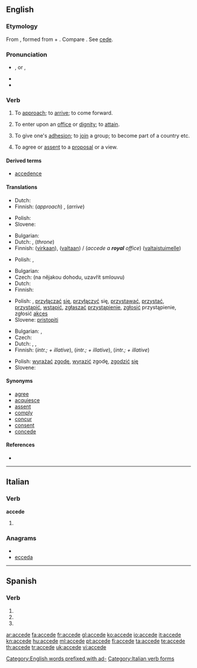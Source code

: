 {{was wotd|2008|May|27}}
{{also|accède|accedé|accédé}}
==English==

===Etymology===
From {{etyl|la}} {{term|accedo|accēdō|approach, accede|lang=la}}, formed from {{term|ad||to, toward, at|lang=la}} + {{term|cedo|cēdō|move, yield|lang=la}}. Compare {{etyl|fr|-}} {{term|accéder|lang=fr}}. See [[cede]].

===Pronunciation===
* {{a|UK|US}} {{IPA|/əkˈsiːd/}}, {{SAMPA|/@k"si:d/}} or {{a|US}} {{IPA|/əˈsiːd/}}, {{SAMPA|/@"si:d/}}
* {{audio|en-us-accede.ogg|Audio (US)}}
* {{rhymes|iːd}}

===Verb===
{{en-verb|acced|ing}}

# {{intransitive}} {{obsolete}} To [[approach]]; to [[arrive]]; to come forward.
# {{transitive}} To enter upon an [[office]] or [[dignity]]; to [[attain]].
# {{transitive}} To give one's [[adhesion]]; to [[join]] a group; to become part of a country etc.
# {{transitive}} To agree or [[assent]] to a [[proposal]] or a view.

====Derived terms====
* [[accedence]]

====Translations====
{{trans-top|obsolete: to approach}}
* Dutch: {{t+|nl|naderen}}
* Finnish: (''approach'') {{t+|fi|lähestyä}}, (''arrive'') {{t+|fi|saapua}}
{{trans-mid}}
* Polish: {{t|pl|przystępować}}
* Slovene: {{t|sl|pristopiti}}
{{trans-bottom}}

{{trans-top|to enter upon an office or dignity}}
* Bulgarian: {{t|bg|встъпвам}}
* Dutch: {{t+|nl|aanvaarden}}, (''throne'') {{t+|nl|bestijgen}}
* Finnish: {{t+|fi|astua}} ([[virka|virkaan]]), {{t+|fi|nousta}} ([[valta|valtaan]]) / (''accede a '''royal''' office'') {{t+|fi|nousta}} ([[valtaistuin|valtaistuimelle]])
{{trans-mid}}
* Polish: {{t+|pl|obejmować}}, {{t+|pl|objąć}}
{{trans-bottom}}

{{trans-top|to join a group}}
* Bulgarian: {{t|bg|присъединявам се}}
* Czech: {{t-|cs|přistoupit}} (na nějakou dohodu, uzavřít smlouvu)
* Dutch: {{t-|nl|toetreden}}
* Finnish: {{t+|fi|liittyä}}
{{trans-mid}}
* Polish: {{t|pl|wstępować}}, [[przyłączać]] [[się]], [[przyłączyć]] się, [[przystawać]], [[przystać]], [[przystąpić]], [[wstąpić]], [[zgłaszać]] [[przystąpienie]], [[zgłosić]] przystąpienie, zgłosić [[akces]]
* Slovene: [[pristopiti]]
{{trans-bottom}}

{{trans-top|to agree to a proposal or view}}
* Bulgarian: {{t|bg|приемам}},  {{t-|bg|съгласявам се}}
* Czech: {{t-|cs|souhlasit}}
* Dutch: {{t-|nl|toestemmen}}, {{t+|nl|aanvaarden}}, {{t-|nl|inwilligen}}
* Finnish: {{t-|fi|myöntyä}} (''intr.; + illative''), {{t+|fi|taipua}} (''intr.; + illative''), {{t-|fi|suostua}} (''intr.; + illative'')
{{trans-mid}}
* Polish: [[wyrażać]] [[zgodę]], [[wyrazić]] zgodę, [[zgodzić]] [[się]]
* Slovene: {{t|sl|pristopiti}}
{{trans-bottom}}

====Synonyms====
* [[agree]]
* [[acquiesce]]
* [[assent]]
* [[comply]]
* [[concur]]
* [[consent]]
* [[concede]]

====References====
* {{R:Webster 1913}}

[[Category:English words prefixed with ad-]]

----

==Italian==

===Verb===
'''accede'''

# {{form of|[[third-person|Third-person]] [[singular]] [[present tense]]|[[accedere#Italian|accedere]]|lang=Italian}}

===Anagrams===
* {{alphagram|accdee}}
* [[ecceda#Italian|ecceda]]

[[Category:Italian verb forms]]

----

==Spanish==

===Verb===
{{es-verb-form|acceder}}

# {{es-verb form of|ending=er|mood=imperative|sense=affirmative|pers=2|formal=no|number=singular|[[acceder]]}}
# {{es-verb form of|ending=er|mood=indicative|tense=present|pers=2|formal=yes|number=singular|[[acceder]]}}
# {{es-verb form of|ending=er|mood=indicative|tense=present|pers=3|number=singular|[[acceder]]}}

[[ar:accede]]
[[fa:accede]]
[[fr:accede]]
[[gl:accede]]
[[ko:accede]]
[[io:accede]]
[[it:accede]]
[[kn:accede]]
[[hu:accede]]
[[ml:accede]]
[[pt:accede]]
[[fi:accede]]
[[ta:accede]]
[[te:accede]]
[[th:accede]]
[[tr:accede]]
[[uk:accede]]
[[vi:accede]]